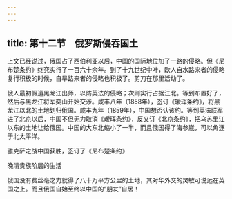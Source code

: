 ```yaml
---
---
---
```

title: 第十二节　俄罗斯侵吞国土
---




上文已经说过，俄国占了西伯利亚以后，中国的国际地位加了一路的侵略。但《尼布楚条约》终究实行了一百六十余年。到了十九世纪中叶，欧人自水路来者的侵略复行积极的时候，自旱路来者的侵略也积极了。剪刀在那里活动了。

俄人最初假道黑龙江出师，以防英法的侵略；次则实行占据江北。等到布置好了，然后与黑龙江将军奕山开始交涉。咸丰八年（1858年），签订《瑷珲条约》，将黑龙江以北的土地划归俄国。咸丰九年（1859年），中国想否认该约。等到英法联军进了北京以后，中国不但无力取消《瑷珲条约》，反又订《北京条约》，把乌苏里江以东的土地让给俄国。中国的大东北缩小了一半，而且俄国得了海参崴，可以角逐于北太平洋。



雅克萨之战中国获胜，签订了《尼布楚条约》



晚清贵族阶层的生活

俄国没有费丝毫之力就得了八十万平方公里的土地，其对华外交的灵敏可说远在英国之上。而且俄国自始至终以中国的“朋友”自居！